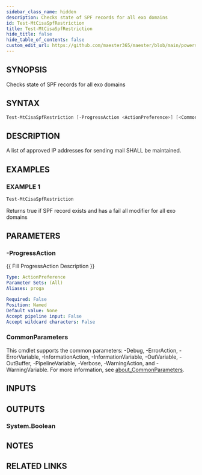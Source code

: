 ```yaml
---
sidebar_class_name: hidden
description: Checks state of SPF records for all exo domains
id: Test-MtCisaSpfRestriction
title: Test-MtCisaSpfRestriction
hide_title: false
hide_table_of_contents: false
custom_edit_url: https://github.com/maester365/maester/blob/main/powershell/public/Test-MtCisaSpfRestriction.ps1
---
```


## SYNOPSIS

Checks state of SPF records for all exo domains

## SYNTAX

```powershell
Test-MtCisaSpfRestriction [-ProgressAction <ActionPreference>] [<CommonParameters>]
```

## DESCRIPTION

A list of approved IP addresses for sending mail SHALL be maintained.

## EXAMPLES

### EXAMPLE 1

```powershell
Test-MtCisaSpfRestriction
```

Returns true if SPF record exists and has a fail all modifier for all exo domains

## PARAMETERS

### -ProgressAction

\{\{ Fill ProgressAction Description \}\}

```yaml
Type: ActionPreference
Parameter Sets: (All)
Aliases: proga

Required: False
Position: Named
Default value: None
Accept pipeline input: False
Accept wildcard characters: False
```

### CommonParameters

This cmdlet supports the common parameters: -Debug, -ErrorAction, -ErrorVariable, -InformationAction, -InformationVariable, -OutVariable, -OutBuffer, -PipelineVariable, -Verbose, -WarningAction, and -WarningVariable. For more information, see [about_CommonParameters](http://go.microsoft.com/fwlink/?LinkID=113216).

## INPUTS

## OUTPUTS

### System.Boolean

## NOTES

## RELATED LINKS
